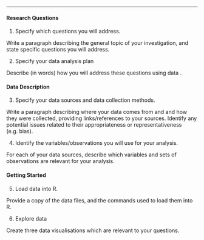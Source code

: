 ***

#### Research Questions

1. Specify which questions you will address.

Write a paragraph describing the general topic of your investigation, and state specific questions you will address.

2. Specify your data analysis plan 

Describe (in words) how you will address these questions using data .

#### Data Description

3. Specify your data sources and data collection methods.

Write a paragraph describing where your data comes from and and how they were collected, providing links/references to your sources. Identify any potential issues related to their appropriateness or representativeness (e.g. bias). 

4. Identify the variables/observations you will use for your analysis.

For each of your data sources, describe which variables and sets of observations are relevant for your analysis.

#### Getting Started 

5. Load data into R.

Provide a copy of the data files, and the commands used to load them into R. 

6. Explore data 

Create three data visualisations which are relevant to your questions.

